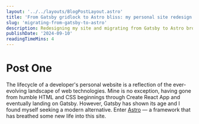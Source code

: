 ```yaml
---
layout: '../../layouts/BlogPostLayout.astro'
title: 'From Gatsby gridlock to Astro bliss: my personal site redesign'
slug: 'migrating-from-gatsby-to-astro'
description: Redesigning my site and migrating from Gatsby to Astro brought smoother development, faster builds, and renewed enthusiasm.
publishDate: '2024-09-10'
readingTimeMins: 4
---
```



# Post One


The lifecycle of a developer's personal website is a reflection of the ever-evolving landscape of
web technologies. Mine is no exception, having gone from humble HTML and CSS beginnings through
Create React App and eventually landing on Gatsby. However, Gatsby has shown its age and I found
myself seeking a modern alternative. Enter [Astro](https://astro.build/) — a framework that has
breathed some new life into this site.